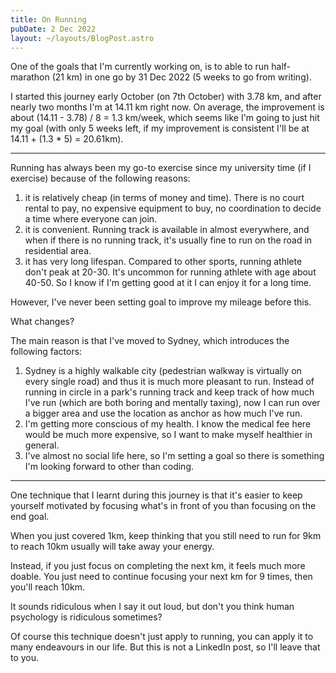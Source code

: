 ```yaml
---
title: On Running
pubDate: 2 Dec 2022
layout: ~/layouts/BlogPost.astro
---
```


One of the goals that I'm currently working on, is to able to run half-marathon (21 km) in one go by 31 Dec 2022 (5 weeks to go from writing).

I started this journey early October (on 7th October) with 3.78 km, and after nearly two months I'm at 14.11 km right now. On average, the improvement is about (14.11 - 3.78) / 8 = 1.3 km/week, which seems like I'm going to just hit my goal (with only 5 weeks left, if my improvement is consistent I'll be at 14.11 + (1.3 \* 5) = 20.61km).

---

Running has always been my go-to exercise since my university time (if I exercise) because of the following reasons:

1. it is relatively cheap (in terms of money and time). There is no court rental to pay, no expensive equipment to buy, no coordination to decide a time where everyone can join.
1. it is convenient. Running track is available in almost everywhere, and when if there is no running track, it's usually fine to run on the road in residential area.
1. it has very long lifespan. Compared to other sports, running athlete don't peak at 20-30. It's uncommon for running athlete with age about 40-50. So I know if I'm getting good at it I can enjoy it for a long time.

However, I've never been setting goal to improve my mileage before this.

What changes?

The main reason is that I've moved to Sydney, which introduces the following factors:

1. Sydney is a highly walkable city (pedestrian walkway is virtually on every single road) and thus it is much more pleasant to run. Instead of running in circle in a park's running track and keep track of how much I've run (which are both boring and mentally taxing), now I can run over a bigger area and use the location as anchor as how much I've run.
2. I'm getting more conscious of my health. I know the medical fee here would be much more expensive, so I want to make myself healthier in general.
3. I've almost no social life here, so I'm setting a goal so there is something I'm looking forward to other than coding.

---

One technique that I learnt during this journey is that it's easier to keep yourself motivated by focusing what's in front of you than focusing on the end goal.

When you just covered 1km, keep thinking that you still need to run for 9km to reach 10km usually will take away your energy.

Instead, if you just focus on completing the next km, it feels much more doable. You just need to continue focusing your next km for 9 times, then you'll reach 10km.

It sounds ridiculous when I say it out loud, but don't you think human psychology is ridiculous sometimes?

Of course this technique doesn't just apply to running, you can apply it to many endeavours in our life. But this is not a LinkedIn post, so I'll leave that to you.
